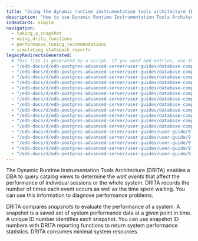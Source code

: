 ```yaml
---
title: "Using the dynamic runtime instrumentation tools architecture (DRITA)"
description: "How to use Dynamic Runtime Instrumentation Tools Architecture to query catalog views"
indexCards: simple
navigation:
  - taking_a_snapshot
  - using_drita_functions
  - performance_tuning_recommendations
  - simulating_statspack_reports
legacyRedirectsGenerated:
  # This list is generated by a script. If you need add entries, use the `legacyRedirects` key.
  - "/edb-docs/d/edb-postgres-advanced-server/user-guides/database-compatibility-for-oracle-developers-tools-and-utilities-guide/9.6/DB_Compat_for_Oracle_Dev_Tools_Guide.1.20.html"
  - "/edb-docs/d/edb-postgres-advanced-server/user-guides/database-compatibility-for-oracle-developers-tools-and-utilities-guide/9.6/DB_Compat_for_Oracle_Dev_Tools_Guide.1.19.html"
  - "/edb-docs/d/edb-postgres-advanced-server/user-guides/database-compatibility-for-oracle-developers-tools-and-utilities-guide/9.6/DB_Compat_for_Oracle_Dev_Tools_Guide.1.21.html"
  - "/edb-docs/d/edb-postgres-advanced-server/user-guides/database-compatibility-for-oracle-developers-tools-and-utilities-guide/9.6/DB_Compat_for_Oracle_Dev_Tools_Guide.1.22.html"
  - "/edb-docs/d/edb-postgres-advanced-server/user-guides/database-compatibility-for-oracle-developers-tools-and-utilities-guide/9.6/DB_Compat_for_Oracle_Dev_Tools_Guide.1.23.html"
  - "/edb-docs/d/edb-postgres-advanced-server/user-guides/database-compatibility-for-oracle-developers-tools-and-utilities-guide/9.6/DB_Compat_for_Oracle_Dev_Tools_Guide.1.24.html"
  - "/edb-docs/d/edb-postgres-advanced-server/user-guides/database-compatibility-for-oracle-developers-guide/9.5/Database_Compatibility_for_Oracle_Developers_Guide.1.322.html"
  - "/edb-docs/d/edb-postgres-advanced-server/user-guides/database-compatibility-for-oracle-developers-guide/9.5/Database_Compatibility_for_Oracle_Developers_Guide.1.323.html"
  - "/edb-docs/d/edb-postgres-advanced-server/user-guides/database-compatibility-for-oracle-developers-guide/9.5/Database_Compatibility_for_Oracle_Developers_Guide.1.321.html"
  - "/edb-docs/d/edb-postgres-advanced-server/user-guides/database-compatibility-for-oracle-developers-guide/9.5/Database_Compatibility_for_Oracle_Developers_Guide.1.318.html"
  - "/edb-docs/d/edb-postgres-advanced-server/user-guides/database-compatibility-for-oracle-developers-guide/9.5/Database_Compatibility_for_Oracle_Developers_Guide.1.320.html"
  - "/edb-docs/d/edb-postgres-advanced-server/user-guides/database-compatibility-for-oracle-developers-guide/9.5/Database_Compatibility_for_Oracle_Developers_Guide.1.319.html"
  - "/edb-docs/d/edb-postgres-advanced-server/user-guides/user-guide/9.5/EDB_Postgres_Enterprise_Guide.1.145.html"
  - "/edb-docs/d/edb-postgres-advanced-server/user-guides/user-guide/9.5/EDB_Postgres_Enterprise_Guide.1.144.html"
  - "/edb-docs/d/edb-postgres-advanced-server/user-guides/user-guide/9.5/EDB_Postgres_Enterprise_Guide.1.143.html"
  - "/edb-docs/d/edb-postgres-advanced-server/user-guides/user-guide/9.5/EDB_Postgres_Enterprise_Guide.1.141.html"
  - "/edb-docs/d/edb-postgres-advanced-server/user-guides/user-guide/9.5/EDB_Postgres_Enterprise_Guide.1.142.html"
---
```


<div id="dynamic_runtime_instrumentation_tools_architecture_DRITA" class="registered_link"></div>

The Dynamic Runtime Instrumentation Tools Architecture (DRITA) enables a DBA to query catalog views to determine the *wait events* that affect the performance of individual sessions or the whole system. DRITA records the number of times each event occurs as well as the time spent waiting. You can use this information to diagnose performance problems. 

DRITA compares *snapshots* to evaluate the performance of a system. A snapshot is a saved set of system performance data at a given point in time. A unique ID number identifies each snapshot. You can use snapshot ID numbers with DRITA reporting functions to return system performance statistics. DRITA consumes minimal system resources.



